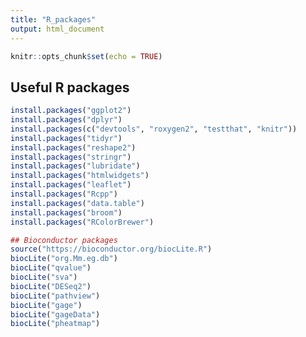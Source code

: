 ```yaml
---
title: "R_packages"
output: html_document
---
```


```r
knitr::opts_chunk$set(echo = TRUE)
```

## Useful R packages

```r
install.packages("ggplot2")
install.packages("dplyr")
install.packages(c("devtools", "roxygen2", "testthat", "knitr"))
install.packages("tidyr")
install.packages("reshape2")
install.packages("stringr")
install.packages("lubridate")
install.packages("htmlwidgets")
install.packages("leaflet")
install.packages("Rcpp")
install.packages("data.table")
install.packages("broom")
install.packages("RColorBrewer")

## Bioconductor packages
source("https://bioconductor.org/biocLite.R")
biocLite("org.Mm.eg.db")
biocLite("qvalue")
biocLite("sva")
biocLite("DESeq2")
biocLite("pathview")
biocLite("gage")
biocLite("gageData")
biocLite("pheatmap")

```


